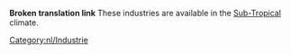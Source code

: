 '''Broken translation link'''{{en/-}}
These industries are available in the [[Main/en/Climates#Sub-tropical|Sub-Tropical]] climate.

[[Category:nl/Industrie]]
